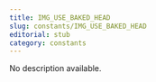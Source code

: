```yaml
---
title: IMG_USE_BAKED_HEAD
slug: constants/IMG_USE_BAKED_HEAD
editorial: stub
category: constants
---
```


<LSLConstant
	name="IMG_USE_BAKED_HEAD"
	type="string"
	value="5a9f4a74-30f2-821c-b88d-70499d3e7183"
/>

No description available.
